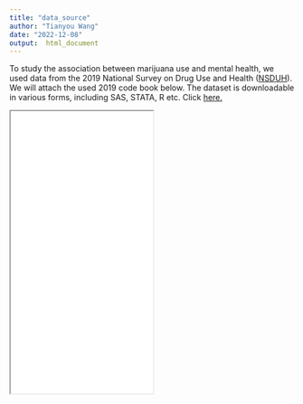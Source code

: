 ```yaml
---
title: "data_source"
author: "Tianyou Wang"
date: "2022-12-08"
output:  html_document
---
```


To study the association between marijuana use and mental health, we used data from the 2019 National Survey on Drug Use and Health ([NSDUH](https://nsduhweb.rti.org/respweb/homepage.cfm)). We will attach the used 2019 code book below. The dataset is downloadable in various forms, including SAS, STATA, R etc. Click [here.](https://www.datafiles.samhsa.gov/dataset/national-survey-drug-use-and-health-2019-nsduh-2019-ds0001)

<iframe src ="file/NSDUH_2019_codebook.pdf" width="50%" height="500px">
